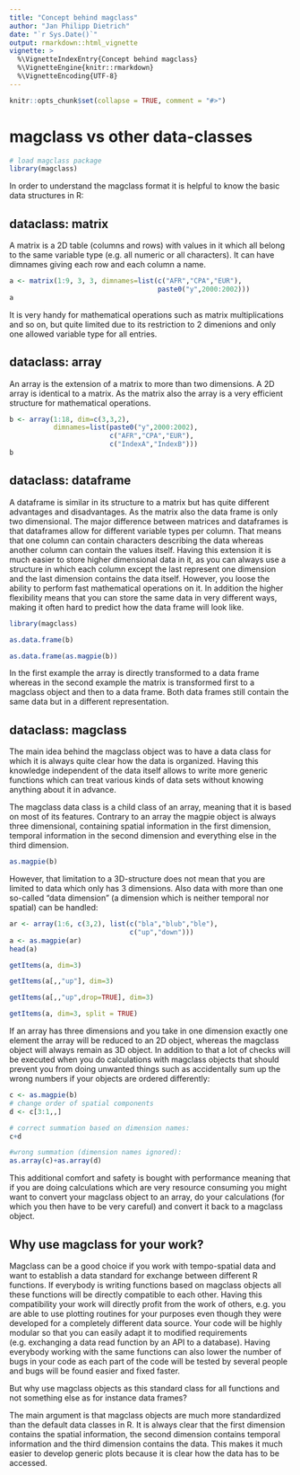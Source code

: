 ```yaml
---
title: "Concept behind magclass"
author: "Jan Philipp Dietrich"
date: "`r Sys.Date()`"
output: rmarkdown::html_vignette
vignette: >
  %\VignetteIndexEntry{Concept behind magclass}
  %\VignetteEngine{knitr::rmarkdown}
  %\VignetteEncoding{UTF-8}
---
```


```r
knitr::opts_chunk$set(collapse = TRUE, comment = "#>")
```

# magclass vs other data-classes

```r
# load magclass package
library(magclass)
```

In order to understand the magclass format it is helpful to know the basic data structures in R:

## dataclass: matrix

A matrix is a 2D table (columns and rows) with values in it which all belong to the same variable type (e.g. all numeric or all characters). It can have dimnames giving each row and each column a name.

```r
a <- matrix(1:9, 3, 3, dimnames=list(c("AFR","CPA","EUR"),
                                     paste0("y",2000:2002)))
a
```

It is very handy for mathematical operations such as matrix multiplications and so on, but quite limited due to its restriction to 2 dimenions and only one allowed variable type for all entries.

## dataclass: array

An array is the extension of a matrix to more than two dimensions. A 2D array is identical to a matrix. As the matrix also the array is a very efficient structure for mathematical operations.

```r
b <- array(1:18, dim=c(3,3,2), 
           dimnames=list(paste0("y",2000:2002), 
                         c("AFR","CPA","EUR"), 
                         c("IndexA","IndexB")))
b
```

## dataclass: dataframe

A dataframe is similar in its structure to a matrix but has quite different advantages and disadvantages. As the matrix also the data frame is only two dimensional. The major difference between matrices and dataframes is that dataframes allow for different variable types per column. That means that one column can contain characters describing the data whereas another column can contain the values itself. Having this extension it is much easier to store higher dimensional data in it, as you can always use a structure in which each column except the last represent one dimension and the last dimension contains the data itself. However, you loose the ability to perform fast mathematical operations on it. In addition the higher flexibility means that you can store the same data in very different ways, making it often hard to predict how the data frame will look like.

```r
library(magclass)

as.data.frame(b)

as.data.frame(as.magpie(b))
```

In the first example the array is directly transformed to a data frame whereas in the second example the matrix is transformed first to a magclass object and then to a data frame. Both data frames still contain the same data but in a different representation.

## dataclass: magclass

The main idea behind the magclass object was to have a data class for which it is always quite clear how the data is organized. Having this knowledge independent of the data itself allows to write more generic functions which can treat various kinds of data sets without knowing anything about it in advance. 

The magclass data class is a child class of an array, meaning that it is based on most of its features. Contrary to an array the magpie object is always three dimensional, containing spatial information in the first dimension, temporal information in the second dimension and everything else in the third dimension.

```r
as.magpie(b)
```

However, that limitation to a 3D-structure does not mean that you are limited to data which only has 3 dimensions. Also data with more than one so-called "data dimension" (a dimension which is neither temporal nor spatial) can be handled:

```r
ar <- array(1:6, c(3,2), list(c("bla","blub","ble"),
                              c("up","down")))
a <- as.magpie(ar)
head(a)

getItems(a, dim=3)

getItems(a[,,"up"], dim=3)

getItems(a[,,"up",drop=TRUE], dim=3)

getItems(a, dim=3, split = TRUE)

```

If an array has three dimensions and you take in one dimension exactly one element the array will be reduced to an 2D object, whereas the magclass object will always remain as 3D object. In addition to that a lot of checks will be executed when you do calculations with magclass objects that should prevent you from doing unwanted things such as accidentally sum up the wrong numbers if your objects are ordered differently:

```r
c <- as.magpie(b)
# change order of spatial components
d <- c[3:1,,]

# correct summation based on dimension names:
c+d

#wrong summation (dimension names ignored):
as.array(c)+as.array(d)

```

This additional comfort and safety is bought with performance meaning that if you are doing calculations which are very resource consuming you might want to convert your magclass object to an array, do your calculations (for which you then have to be very careful) and convert it back to a magclass object.

## Why use magclass for your work?

Magclass can be a good choice if you work with tempo-spatial data and want to establish a data standard for exchange between different R functions. If everybody is writing functions based on magclass objects all these functions will be directly compatible to each other. Having this compatibility your work will directly profit from the work of others, e.g. you are able to use plotting routines for your purposes even though they were developed for a completely different data source. Your code will be highly modular so that you can easily adapt it to modified requirements (e.g. exchanging a data read function by an API to a database).
Having everybody working with the same functions can also lower the number of bugs in your code as each part of the code will be tested by several people and bugs will be found easier and fixed faster.

But why use magclass objects as this standard class for all functions and not something else as for instance data frames?

The main argument is that magclass objects are much more standardized than the default data classes in R. It is always clear that the first dimension contains the spatial information, the second dimension contains temporal information and the third dimension contains the data. This makes it much easier to develop generic plots because it is clear how the data has to be accessed. 
